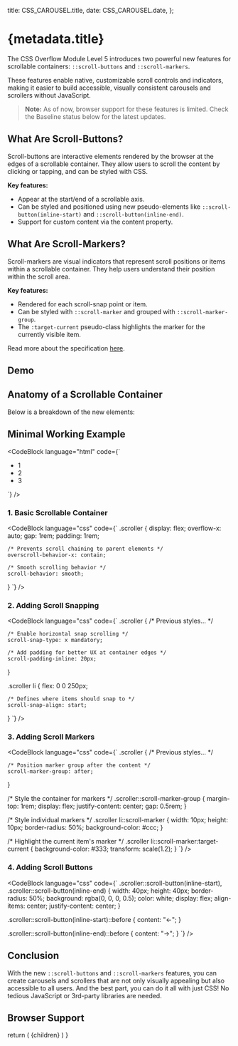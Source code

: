 

  title: CSS_CAROUSEL.title,
  date: CSS_CAROUSEL.date,
};

# {metadata.title}

<BlogVideo
  src="/css-carousel/demo.mp4"
  posterSrc={videoPoster.src}
  caption="Figure 1: A CSS-only carousel using the new ::scroll-markers to indicate the current item."
/>



The CSS Overflow Module Level 5 introduces two powerful new features for scrollable containers: `::scroll-buttons` and `::scroll-markers`.

These features enable native, customizable scroll controls and indicators, making it easier to build accessible, visually consistent carousels and scrollers without JavaScript.

> **Note:** As of now, browser support for these features is limited. Check the Baseline status below for the latest updates.

## What Are Scroll-Buttons?
Scroll-buttons are interactive elements rendered by the browser at the edges of a scrollable container. They allow users to scroll the content by clicking or tapping, and can be styled with CSS.

<b>Key features:</b>
- Appear at the start/end of a scrollable axis.
- Can be styled and positioned using new pseudo-elements like `::scroll-button(inline-start)` and `::scroll-button(inline-end)`.
- Support for custom content via the content property.

## What Are Scroll-Markers?
Scroll-markers are visual indicators that represent scroll positions or items within a scrollable container. They help users understand their position within the scroll area.

<b>Key features:</b>
- Rendered for each scroll-snap point or item.
- Can be styled with `::scroll-marker` and grouped with `::scroll-marker-group`.
- The `:target-current` pseudo-class highlights the marker for the currently visible item.

Read more about the specification [here](https://www.w3.org/TR/css-overflow-5/#scroll-markers).

## Demo
<CarouselDemo />

## Anatomy of a Scrollable Container
Below is a breakdown of the new elements:
<ScrollButtonAnatomy />


## Minimal Working Example

<CodeBlock language="html" code={`
<!-- Basic structure -->
<section class="container">
    <ul class="scroller">
      <li>1</li>
      <li>2</li>
      <li>3</li>
    </ul>
</section>
`} />

### 1. Basic Scrollable Container
<CodeBlock language="css" code={`
.scroller {
    display: flex;
    overflow-x: auto;
    gap: 1rem;
    padding: 1rem;

    /* Prevents scroll chaining to parent elements */
    overscroll-behavior-x: contain;

    /* Smooth scrolling behavior */
    scroll-behavior: smooth;
}
`} />

### 2. Adding Scroll Snapping
<CodeBlock language="css" code={`
.scroller {
    /* Previous styles... */

    /* Enable horizontal snap scrolling */
    scroll-snap-type: x mandatory;

    /* Add padding for better UX at container edges */
    scroll-padding-inline: 20px;
}

.scroller li {
    flex: 0 0 250px;

    /* Defines where items should snap to */
    scroll-snap-align: start;
}
`} />

### 3. Adding Scroll Markers
<CodeBlock language="css" code={`
.scroller {
    /* Previous styles... */

    /* Position marker group after the content */
    scroll-marker-group: after;
}

/* Style the container for markers */
.scroller::scroll-marker-group {
    margin-top: 1rem;
    display: flex;
    justify-content: center;
    gap: 0.5rem;
}

/* Style individual markers */
.scroller li::scroll-marker {
    width: 10px;
    height: 10px;
    border-radius: 50%;
    background-color: #ccc;
}

/* Highlight the current item's marker */
.scroller li::scroll-marker:target-current {
    background-color: #333;
    transform: scale(1.2);
}
`} />


### 4. Adding Scroll Buttons
<CodeBlock language="css" code={`
.scroller::scroll-button(inline-start),
.scroller::scroll-button(inline-end) {
    width: 40px;
    height: 40px;
    border-radius: 50%;
    background: rgba(0, 0, 0, 0.5);
    color: white;
    display: flex;
    align-items: center;
    justify-content: center;
}

.scroller::scroll-button(inline-start)::before {
    content: "←";
}

.scroller::scroll-button(inline-end)::before {
    content: "→";
}
`} />


## Conclusion
With the new `::scroll-buttons` and `::scroll-markers` features, you can create carousels and scrollers that are not only visually appealing but also accessible to all users.
And the best part, you can do it all with just CSS!
No tedious JavaScript or 3rd-party libraries are needed.

## Browser Support

<BaselineStatus featureId="scroll-markers" />


  return (
    <MdxLayout metadata={metadata} slug={CSS_CAROUSEL.slug}>
      {children}
    </MdxLayout>
  )
}
